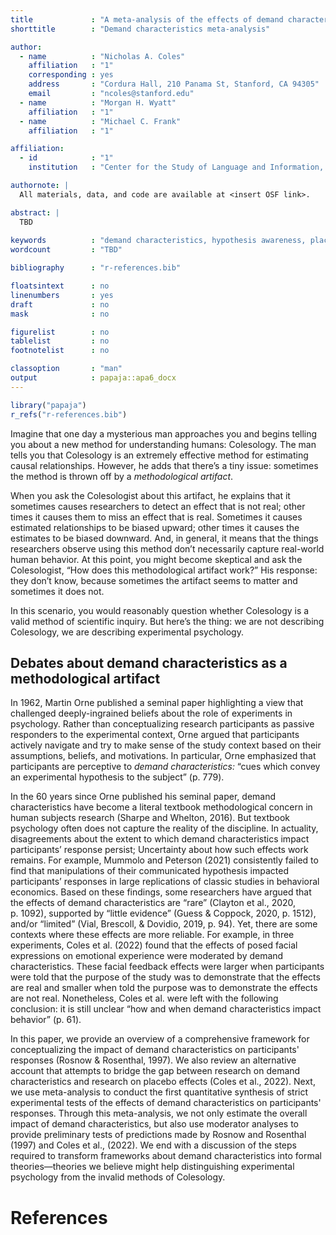 ```yaml
---
title             : "A meta-analysis of the effects of demand characteristics"
shorttitle        : "Demand characteristics meta-analysis"

author: 
  - name          : "Nicholas A. Coles"
    affiliation   : "1"
    corresponding : yes
    address       : "Cordura Hall, 210 Panama St, Stanford, CA 94305" 
    email         : "ncoles@stanford.edu"
  - name          : "Morgan H. Wyatt"
    affiliation   : "1"
  - name          : "Michael C. Frank"
    affiliation   : "1"

affiliation:
  - id            : "1"
    institution   : "Center for the Study of Language and Information, Stanford University"

authornote: |
  All materials, data, and code are available at <insert OSF link>. 

abstract: |
  TBD
  
keywords          : "demand characteristics, hypothesis awareness, placebo effect, research methods, meta-analysis"
wordcount         : "TBD"

bibliography      : "r-references.bib"

floatsintext      : no
linenumbers       : yes
draft             : no
mask              : no

figurelist        : no
tablelist         : no
footnotelist      : no

classoption       : "man"
output            : papaja::apa6_docx
---
```


```r
library("papaja")
r_refs("r-references.bib")
```

Imagine that one day a mysterious man approaches you and begins telling you about a new method for understanding humans: Colesology. The man tells you that Colesology is an extremely effective method for estimating causal relationships. However, he adds that there's a tiny issue: sometimes the method is thrown off by a *methodological artifact*.

When you ask the Colesologist about this artifact, he explains that it sometimes causes researchers to detect an effect that is not real; other times it causes them to miss an effect that is real. Sometimes it causes estimated relationships to be biased upward; other times it causes the estimates to be biased downward. And, in general, it means that the things researchers observe using this method don't necessarily capture real-world human behavior. At this point, you might become skeptical and ask the Colesologist, "How does this methodological artifact work?" His response: they don't know, because sometimes the artifact seems to matter and sometimes it does not.

In this scenario, you would reasonably question whether Colesology is a valid method of scientific inquiry. But here's the thing: we are not describing Colesology, we are describing experimental psychology.

## Debates about demand characteristics as a methodological artifact

In 1962, Martin Orne published a seminal paper highlighting a view that challenged deeply-ingrained beliefs about the role of experiments in psychology. Rather than conceptualizing research participants as passive responders to the experimental context, Orne argued that participants actively navigate and try to make sense of the study context based on their assumptions, beliefs, and motivations. In particular, Orne emphasized that participants are perceptive to *demand characteristics:* "cues which convey an experimental hypothesis to the subject" (p. 779).

In the 60 years since Orne published his seminal paper, demand characteristics have become a literal textbook methodological concern in human subjects research (Sharpe and Whelton, 2016). But textbook psychology often does not capture the reality of the discipline. In actuality, disagreements about the extent to which demand characteristics impact participants' response persist; Uncertainty about how such effects work remains. For example, Mummolo and Peterson (2021) consistently failed to find that manipulations of their communicated hypothesis impacted participants' responses in large replications of classic studies in behavioral economics. Based on these findings, some researchers have argued that the effects of demand characteristics are "rare" (Clayton et al., 2020, p. 1092), supported by "little evidence" (Guess & Coppock, 2020, p. 1512), and/or "limited" (Vial, Brescoll, & Dovidio, 2019, p. 94). Yet, there are some contexts where these effects are more reliable. For example, in three experiments, Coles et al. (2022) found that the effects of posed facial expressions on emotional experience were moderated by demand characteristics. These facial feedback effects were larger when participants were told that the purpose of the study was to demonstrate that the effects are real and smaller when told the purpose was to demonstrate the effects are not real. Nonetheless, Coles et al. were left with the following conclusion: it is still unclear "how and when demand characteristics impact behavior" (p. 61).

In this paper, we provide an overview of a comprehensive framework for conceptualizing the impact of demand characteristics on participants\' responses (Rosnow & Rosenthal, 1997). We also review an alternative account that attempts to bridge the gap between research on demand characteristics and research on placebo effects (Coles et al., 2022). Next, we use meta-analysis to conduct the first quantitative synthesis of strict experimental tests of the effects of demand characteristics on participants\' responses. Through this meta-analysis, we not only estimate the overall impact of demand characteristics, but also use moderator analyses to provide preliminary tests of predictions made by Rosnow and Rosenthal (1997) and Coles et al., (2022). We end with a discussion of the steps required to transform frameworks about demand characteristics into formal theories---theories we believe might help distinguishing experimental psychology from the invalid methods of Colesology.

# References

::: {#refs custom-style="Bibliography"}
:::

